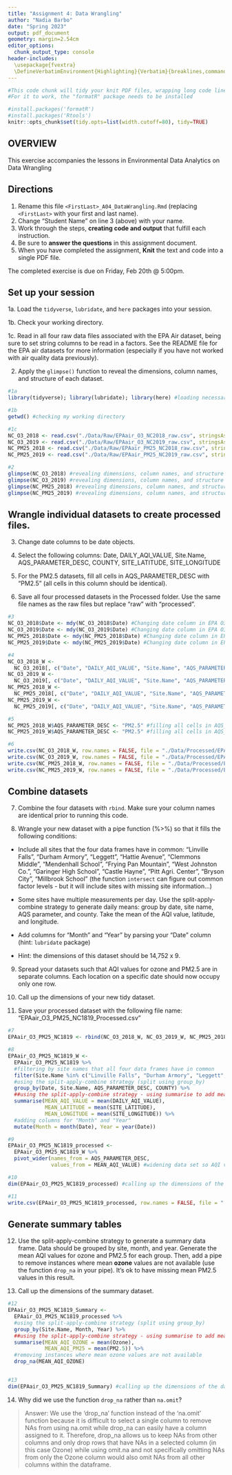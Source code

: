 ```yaml
---
title: "Assignment 4: Data Wrangling"
author: "Nadia Barbo"
date: "Spring 2023"
output: pdf_document
geometry: margin=2.54cm
editor_options: 
  chunk_output_type: console
header-includes:
  \usepackage{fvextra}
  \DefineVerbatimEnvironment{Highlighting}{Verbatim}{breaklines,commandchars=\\\{\}}
---
```


```r
#This code chunk will tidy your knit PDF files, wrapping long code lines
#For it to work, the "formatR" package needs to be installed

#install.packages('formatR')
#install.packages('Rtools')
knitr::opts_chunk$set(tidy.opts=list(width.cutoff=80), tidy=TRUE)
```


## OVERVIEW

This exercise accompanies the lessons in Environmental Data Analytics on Data Wrangling 

## Directions

1. Rename this file `<FirstLast>_A04_DataWrangling.Rmd` (replacing `<FirstLast>` with your first and last name).
2. Change "Student Name" on line 3 (above) with your name.
3. Work through the steps, **creating code and output** that fulfill each instruction.
4. Be sure to **answer the questions** in this assignment document.
5. When you have completed the assignment, **Knit** the text and code into a single PDF file.

The completed exercise is due on Friday, Feb 20th @ 5:00pm.

## Set up your session 

1a. Load the `tidyverse`,  `lubridate`, and `here` packages into your session.

1b. Check your working directory.

1c. Read in all four raw data files associated with the EPA Air dataset, being sure to set string columns to be read in a factors. See the README file for the EPA air datasets for more information (especially if you have not worked with air quality data previously). 

2. Apply the `glimpse()` function to reveal the dimensions, column names, and structure of each dataset. 

```r
#1a 
library(tidyverse); library(lubridate); library(here) #loading necessary packages

#1b 
getwd() #checking my working directory

#1c 
NC_O3_2018 <- read.csv("./Data/Raw/EPAair_O3_NC2018_raw.csv", stringsAsFactors = TRUE) #loading in EPA O3 NC 2018 dataset
NC_O3_2019 <- read.csv("./Data/Raw/EPAair_O3_NC2019_raw.csv", stringsAsFactors = TRUE) #loading in EPA O3 NC 2019 dataset
NC_PM25_2018 <- read.csv("./Data/Raw/EPAair_PM25_NC2018_raw.csv", stringsAsFactors = TRUE) #loading in EPA PM2.5 NC 2018 dataset
NC_PM25_2019 <- read.csv("./Data/Raw/EPAair_PM25_NC2019_raw.csv", stringsAsFactors = TRUE) #loading in EPA PM2.5 NC 2019 dataset

#2 
glimpse(NC_O3_2018) #revealing dimensions, column names, and structure of EPA O3 NC 2018 dataset
glimpse(NC_O3_2019) #revealing dimensions, column names, and structure of EPA O3 NC 2019 dataset
glimpse(NC_PM25_2018) #revealing dimensions, column names, and structure of EPA PM2.5 NC 2018 dataset
glimpse(NC_PM25_2019) #revealing dimensions, column names, and structure of EPA PM2.5 NC 2019 dataset
```


## Wrangle individual datasets to create processed files.

3. Change date columns to be date objects.

4. Select the following columns: Date, DAILY_AQI_VALUE, Site.Name, AQS_PARAMETER_DESC, COUNTY, SITE_LATITUDE, SITE_LONGITUDE

5. For the PM2.5 datasets, fill all cells in AQS_PARAMETER_DESC with "PM2.5" (all cells in this column should be identical).

6. Save all four processed datasets in the Processed folder. Use the same file names as the raw files but replace "raw" with "processed".

```r
#3
NC_O3_2018$Date <- mdy(NC_O3_2018$Date) #Changing date column in EPA O3 NC 2018 dataset (which are originally factors) to be date objects
NC_O3_2019$Date <- mdy(NC_O3_2019$Date) #Changing date column in EPA O3 NC 2019 dataset (which are originally factors) to be date objects
NC_PM25_2018$Date <- mdy(NC_PM25_2018$Date) #Changing date column in EPA PM2.5 NC 2018 dataset (which are originally factors) to be date objects
NC_PM25_2019$Date <- mdy(NC_PM25_2019$Date) #Changing date column in EPA PM2.5 NC 2019 dataset (which are originally factors) to be date objects

#4
NC_O3_2018_W <- 
  NC_O3_2018[, c("Date", "DAILY_AQI_VALUE", "Site.Name", "AQS_PARAMETER_DESC", "COUNTY", "SITE_LATITUDE", "SITE_LONGITUDE")] #Selecting for specific columns in EPA O3 NC 2018 dataset
NC_O3_2019_W <- 
  NC_O3_2019[, c("Date", "DAILY_AQI_VALUE", "Site.Name", "AQS_PARAMETER_DESC", "COUNTY", "SITE_LATITUDE", "SITE_LONGITUDE")] #Selecting for specific columns in EPA O3 NC 2019 dataset
NC_PM25_2018_W <- 
  NC_PM25_2018[, c("Date", "DAILY_AQI_VALUE", "Site.Name", "AQS_PARAMETER_DESC", "COUNTY", "SITE_LATITUDE", "SITE_LONGITUDE")] #Selecting for specific columns in EPA PM2.5 NC 2018 dataset
NC_PM25_2019_W <- 
  NC_PM25_2019[, c("Date", "DAILY_AQI_VALUE", "Site.Name", "AQS_PARAMETER_DESC", "COUNTY", "SITE_LATITUDE", "SITE_LONGITUDE")] #Selecting for specific columns in EPA PM2.5 NC 2019 dataset

#5
NC_PM25_2018_W$AQS_PARAMETER_DESC <- "PM2.5" #filling all cells in AQS_PARAMETER_DESC with "PM2.5" in the EPA PM2.5 NC 2018 dataset
NC_PM25_2019_W$AQS_PARAMETER_DESC <- "PM2.5" #filling all cells in AQS_PARAMETER_DESC with "PM2.5" in the EPA PM2.5 NC 2019 dataset

#6
write.csv(NC_O3_2018_W, row.names = FALSE, file = "./Data/Processed/EPAair_O3_NC2018_processed.csv") #saving processed EPA O3 NC 2018 dataset in Processed folder
write.csv(NC_O3_2019_W, row.names = FALSE, file = "./Data/Processed/EPAair_O3_NC2019_processed.csv") #saving processed EPA O3 NC 2019 dataset in Processed folder
write.csv(NC_PM25_2018_W, row.names = FALSE, file = "./Data/Processed/EPAair_PM25_NC2018_processed.csv") #saving processed EPA PM2.5 NC 2018 dataset in Processed folder
write.csv(NC_PM25_2019_W, row.names = FALSE, file = "./Data/Processed/EPAair_PM25_NC2019_processed.csv") #saving processed EPA PM2.5 NC 2019 dataset in Processed folder
```


## Combine datasets

7. Combine the four datasets with `rbind`. Make sure your column names are identical prior to running this code.

8. Wrangle your new dataset with a pipe function (%>%) so that it fills the following conditions: 

  * Include all sites that the four data frames have in common: "Linville Falls", "Durham Armory", "Leggett", "Hattie Avenue", "Clemmons Middle", "Mendenhall School", "Frying Pan Mountain", "West Johnston Co.", "Garinger High School", "Castle Hayne", "Pitt Agri. Center", "Bryson City", "Millbrook School" (the function `intersect` can figure out common factor levels - but it will include sites with missing site information...) 

  * Some sites have multiple measurements per day. Use the split-apply-combine strategy to generate daily means: group by date, site name, AQS parameter, and county. Take the mean of the AQI value, latitude, and longitude.
  
  * Add columns for "Month" and "Year" by parsing your "Date" column (hint: `lubridate` package)
  
  * Hint: the dimensions of this dataset should be 14,752 x 9.

9. Spread your datasets such that AQI values for ozone and PM2.5 are in separate columns. Each location on a specific date should now occupy only one row.

10. Call up the dimensions of your new tidy dataset.

11. Save your processed dataset with the following file name: "EPAair_O3_PM25_NC1819_Processed.csv"

```r
#7 
EPAair_O3_PM25_NC1819 <- rbind(NC_O3_2018_W, NC_O3_2019_W, NC_PM25_2018_W, NC_PM25_2019_W) #Combining the four datasets

#8 
EPAair_O3_PM25_NC1819_W <- 
  EPAair_O3_PM25_NC1819 %>%
  #filtering by site names that all four data frames have in common
  filter(Site.Name %in% c("Linville Falls", "Durham Armory", "Leggett", "Hattie Avenue", "Clemmons Middle", "Mendenhall School", "Frying Pan Mountain", "West Johnston Co.", "Garinger High School", "Castle Hayne", "Pitt Agri. Center", "Bryson City", "Millbrook School")) %>%
  #using the split-apply-combine strategy (split using group_by)
  group_by(Date, Site.Name, AQS_PARAMETER_DESC, COUNTY) %>%
  ##using the split-apply-combine strategy - using summarise to add mean values to data frame
  summarise(MEAN_AQI_VALUE = mean(DAILY_AQI_VALUE), 
            MEAN_LATITUDE = mean(SITE_LATITUDE), 
            MEAN_LONGITUDE = mean(SITE_LONGITUDE)) %>%
  #adding columns for "Month" and "Year"
  mutate(Month = month(Date), Year = year(Date))

#9
EPAair_O3_PM25_NC1819_processed <- 
  EPAair_O3_PM25_NC1819_W %>%
  pivot_wider(names_from = AQS_PARAMETER_DESC, 
              values_from = MEAN_AQI_VALUE) #widening data set so AQI values for ozone and PM2.5 are in separate columns

#10
dim(EPAair_O3_PM25_NC1819_processed) #calling up the dimensions of the data set

#11
write.csv(EPAair_O3_PM25_NC1819_processed, row.names = FALSE, file = "./Data/Processed/EPAair_O3_PM25_NC1819_Processed.csv") #saving processed data set in Processed folder
```


## Generate summary tables

12. Use the split-apply-combine strategy to generate a summary data frame. Data should be grouped by site, month, and year. Generate the mean AQI values for ozone and PM2.5 for each group. Then, add a pipe to remove instances where mean **ozone** values are not available (use the function `drop_na` in your pipe). It's ok to have missing mean PM2.5 values in this result. 

13. Call up the dimensions of the summary dataset.

```r

#12
EPAair_O3_PM25_NC1819_Summary <- 
  EPAair_O3_PM25_NC1819_processed %>%
  #using the split-apply-combine strategy (split using group_by)
  group_by(Site.Name, Month, Year) %>%
  ##using the split-apply-combine strategy - using summarise to add mean values to data frame
  summarise(MEAN_AQI_OZONE = mean(Ozone), 
            MEAN_AQI_PM25 = mean(PM2.5)) %>%
  #removing instances where mean ozone values are not available
  drop_na(MEAN_AQI_OZONE)


#13
dim(EPAair_O3_PM25_NC1819_Summary) #calling up the dimensions of the data set
```

14. Why did we use the function `drop_na` rather than `na.omit`?

> Answer: We use the 'drop_na' function instead of the 'na.omit' function because it is difficult to select a single column to remove NAs from using na.omit while drop_na can easily have a column assigned to it. Therefore, drop_na allows us to keep NAs from other columns and only drop rows that have NAs in a selected column (in this case Ozone) while using omit.na and not specifically omitting NAs from only the Ozone column would also omit NAs from all other columns within the dataframe.

